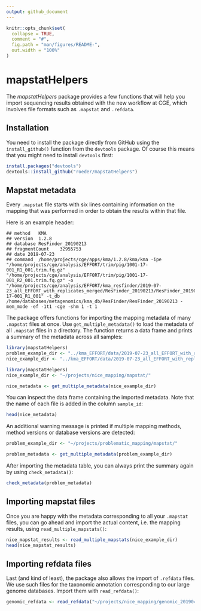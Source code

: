 ```yaml
---
output: github_document
---
```


<!-- README.md is generated from README.Rmd. Please edit that file -->

```r
knitr::opts_chunk$set(
  collapse = TRUE,
  comment = "#",
  fig.path = "man/figures/README-",
  out.width = "100%"
)
```
# mapstatHelpers

<!-- badges: start -->
<!-- badges: end -->

The *mapstatHelpers* package provides a few functions that will help you import
sequencing results obtained with the new workflow at CGE, which involves file formats
such as `.mapstat` and `.refdata`.

## Installation

You need to install the package directly from GitHub using the `install_github()`
function from the `devtools` package.
Of course this means that you might need to install `devtools` first:

``` r
install.packages("devtools")
devtools::install_github("roeder/mapstatHelpers")
```

## Mapstat metadata
Every `.mapstat` file starts with six lines containing information on the mapping
that was performed in order to obtain the results within that file. 

Here is an example header:

```
## method	KMA
## version	1.2.8
## database	ResFinder_20190213
## fragmentCount	32955753
## date	2019-07-23
## command	/home/projects/cge/apps/kma/1.2.8/kma/kma -ipe "/home/projects/cge/analysis/EFFORT/trim/pig/1001-17-001_R1_001.trim.fq.gz" "/home/projects/cge/analysis/EFFORT/trim/pig/1001-17-001_R2_001.trim.fq.gz" -o "/home/projects/cge/analysis/EFFORT/kma_resfinder/2019-07-23_all_EFFORT_with_replicates_merged/ResFinder_20190213/ResFinder_20190213__1001-17-001_R1_001" -t_db /home/databases/metagenomics/kma_db/ResFinder/ResFinder_20190213 -mem_mode -ef -1t1 -cge -shm 1 -t 1 
```

The package offers functions for importing the mapping metadata of many `.mapstat` files
at once.
Use `get_multiple_metadata()` to load the metadata of all `.mapstat` files in a directory.
The function returns a data frame and prints a summary of the metadata across all samples:
```r
library(mapstatHelpers)
problem_example_dir <- "../kma_EFFORT/data/2019-07-23_all_EFFORT_with_replicates_merged/genomic_20190404/"
nice_example_dir <- "../kma_EFFORT/data/2019-07-23_all_EFFORT_with_replicates_merged/ResFinder_20190213/"
```

```r
library(mapstatHelpers)
nice_example_dir <- "~/projects/nice_mapping/mapstat/"
```

```r
nice_metadata <- get_multiple_metadata(nice_example_dir)
```

You can inspect the data frame containing the imported metadata.
Note that the name of each file is added in the column `sample_id`:
```r
head(nice_metadata)
```

An additional warning message is printed if multiple mapping methods,
method versions or database versions are detected:
```r
problem_example_dir <- "~/projects/problematic_mapping/mapstat/"
```

```r
problem_metadata <- get_multiple_metadata(problem_example_dir)
```

After importing the metadata table, you can always print the summary again by
using `check_metadata()`:
```r
check_metadata(problem_metadata)
```

## Importing mapstat files
Once you are happy with the metadata corresponding to all your `.mapstat` files,
you can go ahead and import the actual content, i.e. the mapping results, using
`read_multiple_mapstats()`:
```r
nice_mapstat_results <- read_multiple_mapstats(nice_example_dir)
head(nice_mapstat_results)
```

## Importing refdata files
Last (and kind of least), the package also allows the import of `.refdata` files.
We use such files for the taxonomic annotation corresponding to our large genome 
databases.
Import them with `read_refdata()`:
```r
genomic_refdata <- read_refdata("~/projects/nice_mapping/genomic_20190404.refdata")
```
